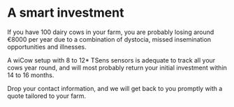 # A smart investment

If you have 100 dairy cows in your farm, you are probably losing
around €8000 per year due to a combination of dystocia, missed 
insemination opportunities and illnesses. 

A wiCow setup with 8 to 12* TSens sensors is adequate to track all 
your cows year round, and will most probably return your initial
investment within 14 to 16 months.

Drop your contact information, and we will get back to you
promptly with a quote tailored to your farm.

